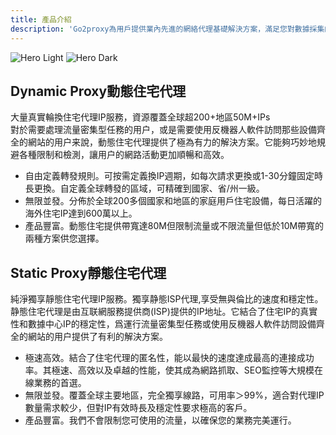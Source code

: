 ```yaml
---
title: 產品介紹
description: 'Go2proxy為用戶提供業內先進的網絡代理基礎解決方案，滿足您對數據採集的多元化需求！'
---
```


<img
  className="block dark:hidden"
  src="/images/hero-light.svg"
  alt="Hero Light"
/>
<img
  className="hidden dark:block"
  src="/images/hero-dark.svg"
  alt="Hero Dark"
/>

## Dynamic Proxy動態住宅代理

大量真實輪換住宅代理IP服務，資源覆蓋全球超200+地區50M+IPs
<br />對於需要處理流量密集型任務的用户，或是需要使用反機器人軟件訪問那些設備齊全的網站的用户来說，動態住宅代理提供了極為有力的解決方案。它能夠巧妙地規避各種限制和檢測，讓用户的網路活動更加順暢和高效。

- 自由定義轉發規則。可按需定義換IP週期，如每次請求更換或1-30分鐘固定時長更換。自定義全球轉發的區域，可精確到國家、省/州一級。
- 無限並發。分佈於全球200多個國家和地區的家庭用戶住宅設備，每日活躍的海外住宅IP達到600萬以上。
- 產品豐富。動態住宅提供帶寬達80M但限制流量或不限流量但低於10M帶寬的兩種方案供您選擇。

## Static Proxy靜態住宅代理

純淨獨享靜態住宅代理IP服務。獨享静態ISP代理,享受無與倫比的速度和穩定性。
<br />静態住宅代理是由互联網服務提供商(ISP)提供的IP地址。它結合了住宅IP的真實性和數據中心IP的穩定性，爲運行流量密集型任務或使用反機器人軟件訪問設備齊全的網站的用户提供了有利的解決方案。

- 極速高效。結合了住宅代理的匿名性，能以最快的速度達成最高的連接成功率。其極速、高效以及卓越的性能，使其成為網路抓取、SEO監控等大規模在線業務的首選。
- 無限並發。覆蓋全球主要地區，完全獨享線路，可用率＞99%，適合對代理IP數量需求較少，但對IP有效時長及穩定性要求極高的客戶。
- 產品豐富。我們不會限制您可使用的流量，以確保您的業務完美運行。